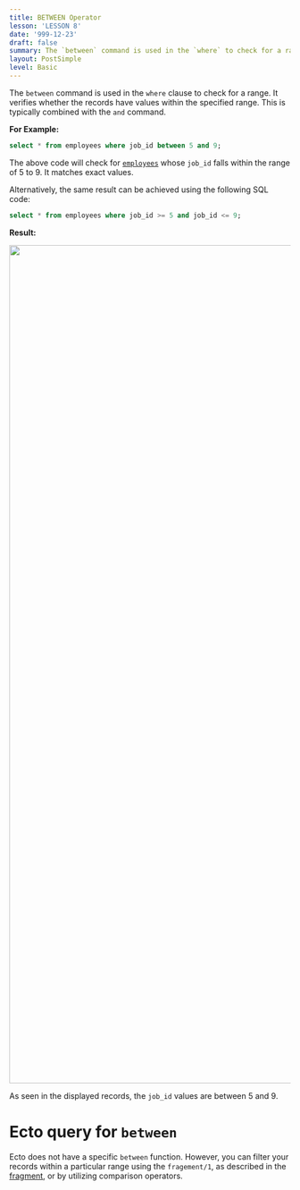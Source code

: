 ```yaml
---
title: BETWEEN Operator
lesson: 'LESSON 8'
date: '999-12-23'
draft: false
summary: The `between` command is used in the `where` to check for a range. It verifies whether the records have values within the specified range and is typically combined with the `and` command.
layout: PostSimple
level: Basic
---
```


The `between` command is used in the `where` clause to check for a range. It verifies whether the records have values within the specified range. This is typically combined with the `and` command.

**For Example:**

```SQL
select * from employees where job_id between 5 and 9;
```

The above code will check for <a href="/blog/Introduction">`employees`</a> whose `job_id` falls within the range of 5 to 9. It matches exact values.

Alternatively, the same result can be achieved using the following SQL code:

```SQL
select * from employees where job_id >= 5 and job_id <= 9;
```

**Result:**

<img src="/static/images/Screenshotfrom2023-11-0410-44-25.png" width="1500" />

As seen in the displayed records, the `job_id` values are between 5 and 9.

# Ecto query for `between`

Ecto does not have a specific `between` function. However, you can filter your records within a particular range using the `fragement/1`, as described in the [fragment](https://hexdocs.pm/ecto/Ecto.Query.API.html#fragment/1), or by utilizing comparison operators.


